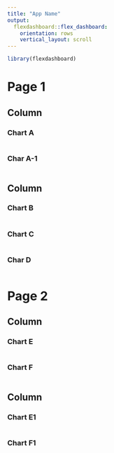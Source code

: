 ---
title: "App Name"
output: 
  flexdashboard::flex_dashboard:
    orientation: rows
    vertical_layout: scroll
---

```{r setup, include=FALSE}
library(flexdashboard)
```


<!-- this tutorial covers the topics of  -->
<!-- 1- orientation(rows, columns), data-width,height, vertical-layout(fill, scroll), .tabset, Page -->

Page 1
=======================================================================
Column {data-width=650 .tabset}
-----------------------------------------------------------------------

### Chart A

```{r}

```
### Char A-1

```{r}

```


Column {data-height=350}
-----------------------------------------------------------------------

### Chart B

```{r}

```

### Chart C

```{r}

```

### Char D
```{r}


```

Page 2 {data-orientation=columnss}
=======================================================================


Column {data-height=350 .tabset .tabset-fade}
-----------------------------------------------------------------------
### Chart E
```{r}

```


### Chart F
```{r}

```

Column {data-height=350}
-----------------------------------------------------------------------
### Chart E1

```{r}
```

### Chart F1
```{r}

```

